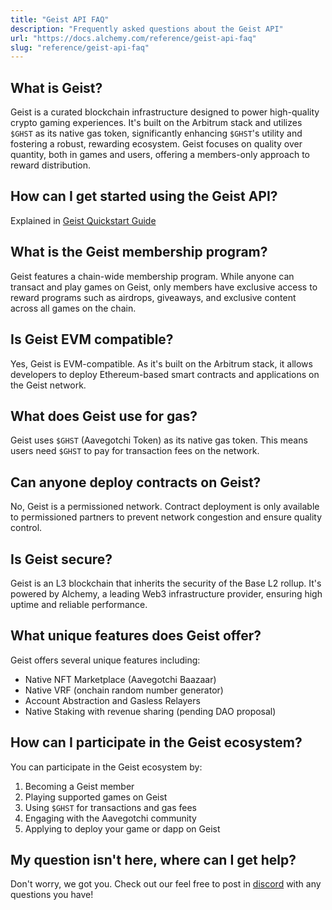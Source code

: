 ```yaml
---
title: "Geist API FAQ"
description: "Frequently asked questions about the Geist API"
url: "https://docs.alchemy.com/reference/geist-api-faq"
slug: "reference/geist-api-faq"
---
```


## What is Geist?

Geist is a curated blockchain infrastructure designed to power high-quality crypto gaming experiences. It's built on the Arbitrum stack and utilizes `$GHST` as its native gas token, significantly enhancing `$GHST`'s utility and fostering a robust, rewarding ecosystem. Geist focuses on quality over quantity, both in games and users, offering a members-only approach to reward distribution.

## How can I get started using the Geist API?

Explained in [Geist Quickstart Guide](/reference/geist-api-quickstart)

## What is the Geist membership program?

Geist features a chain-wide membership program. While anyone can transact and play games on Geist, only members have exclusive access to reward programs such as airdrops, giveaways, and exclusive content across all games on the chain.

## Is Geist EVM compatible?

Yes, Geist is EVM-compatible. As it's built on the Arbitrum stack, it allows developers to deploy Ethereum-based smart contracts and applications on the Geist network.

## What does Geist use for gas?

Geist uses `$GHST` (Aavegotchi Token) as its native gas token. This means users need `$GHST` to pay for transaction fees on the network.

## Can anyone deploy contracts on Geist?

No, Geist is a permissioned network. Contract deployment is only available to permissioned partners to prevent network congestion and ensure quality control.

## Is Geist secure?

Geist is an L3 blockchain that inherits the security of the Base L2 rollup. It's powered by Alchemy, a leading Web3 infrastructure provider, ensuring high uptime and reliable performance.

## What unique features does Geist offer?

Geist offers several unique features including:

* Native NFT Marketplace (Aavegotchi Baazaar)
* Native VRF (onchain random number generator)
* Account Abstraction and Gasless Relayers
* Native Staking with revenue sharing (pending DAO proposal)

## How can I participate in the Geist ecosystem?

You can participate in the Geist ecosystem by:

1. Becoming a Geist member
2. Playing supported games on Geist
3. Using `$GHST` for transactions and gas fees
4. Engaging with the Aavegotchi community
5. Applying to deploy your game or dapp on Geist

## My question isn't here, where can I get help?

Don't worry, we got you. Check out our feel free to post in [discord](https://discord.com/invite/alchemyplatform) with any questions you have!
